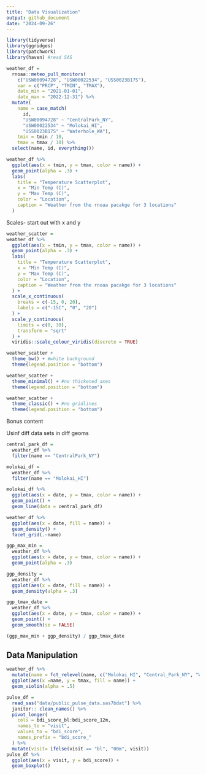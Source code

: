 ```yaml
---
title: "Data Visualization"
output: github_document
date: "2024-09-26"
---
```


```r
library(tidyverse)
library(ggridges)
library(patchwork)
library(haven) #read SAS
```

```r
weather_df = 
  rnoaa::meteo_pull_monitors(
    c("USW00094728", "USW00022534", "USS0023B17S"),
    var = c("PRCP", "TMIN", "TMAX"), 
    date_min = "2021-01-01",
    date_max = "2022-12-31") %>% 
  mutate(
    name = case_match(
      id, 
      "USW00094728" ~ "CentralPark_NY", 
      "USW00022534" ~ "Molokai_HI",
      "USS0023B17S" ~ "Waterhole_WA"),
    tmin = tmin / 10,
    tmax = tmax / 10) %>% 
  select(name, id, everything())
```

```r
weather_df %>% 
  ggplot(aes(x = tmin, y = tmax, color = name)) + 
  geom_point(alpha = .3) + 
  labs(
    title = "Temperature Scatterplot",
    x = "Min Temp (C)",
    y = "Max Temp (C)",
    color = "Location",
    caption = "Weather from the rnoaa pacakge for 3 locations"
  )
```

Scales- start out with x and y

```r
weather_scatter =
weather_df %>% 
  ggplot(aes(x = tmin, y = tmax, color = name)) + 
  geom_point(alpha = .3) + 
  labs(
    title = "Temperature Scatterplot",
    x = "Min Temp (C)",
    y = "Max Temp (C)",
    color = "Location",
    caption = "Weather from the rnoaa pacakge for 3 locations"
  ) +
  scale_x_continuous(
    breaks = c(-15, 0, 20),
    labels = c("-15C", "0", "20")
  ) +
  scale_y_continuous(
    limits = c(0, 30),
    transform = "sqrt"
  ) +
  viridis::scale_colour_viridis(discrete = TRUE)
```

```r
weather_scatter +
  theme_bw() + #white background
  theme(legend.position = "bottom")
```


```r
weather_scatter +
  theme_minimal() + #no thickened axes
  theme(legend.position = "bottom")
```


```r
weather_scatter +
  theme_classic() + #no gridlines
  theme(legend.position = "bottom")
```

Bonus content

Usinf diff data sets in diff geoms

```r
central_park_df =
  weather_df %>% 
  filter(name == "CentralPark_NY")

molokai_df = 
  weather_df %>% 
  filter(name == "Molokai_HI")

molokai_df %>% 
  ggplot(aes(x = date, y = tmax, color = name)) +
  geom_point() +
  geom_line(data = central_park_df)
```


```r
weather_df %>% 
  ggplot(aes(x = date, fill = name)) +
  geom_density() +
  facet_grid(.~name)
```

```r
ggp_max_min =
  weather_df %>% 
  ggplot(aes(x = date, y = tmax, color = name)) +
  geom_point(alpha = .3)

ggp_density =
  weather_df %>% 
  ggplot(aes(x = date, fill = name)) +
  geom_density(alpha = .3)

ggp_tmax_date = 
  weather_df %>% 
  ggplot(aes(x = date, y = tmax, color = name)) +
  geom_point() +
  geom_smooth(se = FALSE)

(ggp_max_min + ggp_density) / ggp_tmax_date
```

## Data Manipulation
```r
weather_df %>% 
  mutate(name = fct_relevel(name, c("Molokai_HI", "Central_Park_NY", "Waterhole_WA"))) %>% 
  ggplot(aes(x =name, y = tmax, fill = name)) +
  geom_violin(alpha = .5)
```

```r
pulse_df =
  read_sas("data/public_pulse_data.sas7bdat") %>% 
  janitor:: clean_names() %>% 
  pivot_longer(
    cols = bdi_score_bl:bdi_score_12m,
    names_to = "visit",
    values_to = "bdi_score",
    names_prefix = "bdi_score_"
  ) %>% 
  mutate(visit= ifelse(visit == "bl", "00m", visit))
pulse_df %>% 
  ggplot(aes(x = visit, y = bdi_score)) +
  geom_boxplot()
```
